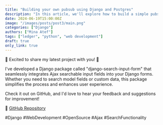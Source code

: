 ```yaml
---
title: "Building your own pubsub using Django and Postgres"
description: "In this article, we'll explore how to build a simple pubsub system using Django and Postgres."
date: 2024-06-19T15:00:00Z
image: "/images/posts/post3/main.png"
categories: ["Django"]
authors: ["Mina Atef"]
tags: ["ledger", "python", "web development"]
draft: true
only_link: true
---
```


🚀 Excited to share my latest project with you! 🎉



I've developed a Django package called "django-search-input-form" that seamlessly integrates Ajax searchable input fields into your Django forms. Whether you need to search model fields or custom data, this package simplifies the process and enhances user experience.



Check it out on GitHub, and I'd love to hear your feedback and suggestions for improvement!



🔗 [GitHub Repository](https://lnkd.in/d9V3ZuNr)



#Django #WebDevelopment #OpenSource #Ajax #SearchFunctionality

